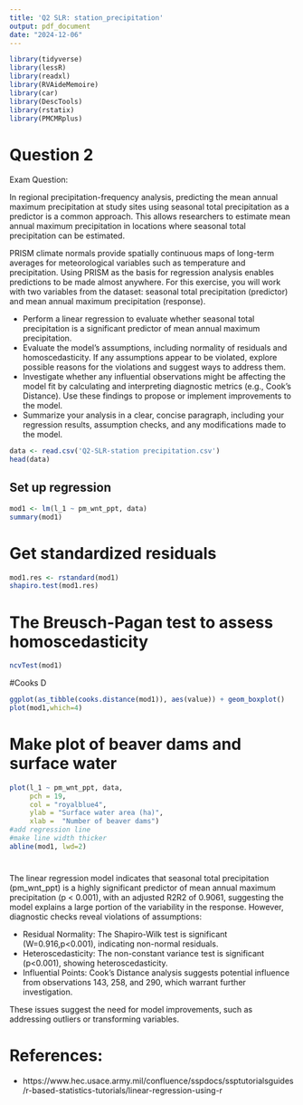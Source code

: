 ```yaml
---
title: 'Q2 SLR: station_precipitation'
output: pdf_document
date: "2024-12-06"
---
```


```r
library(tidyverse)
library(lessR)
library(readxl)
library(RVAideMemoire)
library(car)
library(DescTools)
library(rstatix)
library(PMCMRplus)
```

# Question 2

Exam Question:

In regional precipitation-frequency analysis, predicting the mean annual maximum precipitation at study sites using seasonal total precipitation as a predictor is a common approach. This allows researchers to estimate mean annual maximum precipitation in locations where seasonal total precipitation can be estimated.

PRISM climate normals provide spatially continuous maps of long-term averages for meteorological variables such as temperature and precipitation. Using PRISM as the basis for regression analysis enables predictions to be made almost anywhere. For this exercise, you will work with two variables from the dataset: seasonal total precipitation (predictor) and mean annual maximum precipitation (response).

- Perform a linear regression to evaluate whether seasonal total precipitation is a significant predictor of mean annual maximum precipitation.
- Evaluate the model’s assumptions, including normality of residuals and homoscedasticity. If any assumptions appear to be violated, explore possible reasons for the violations and suggest ways to address them.
- Investigate whether any influential observations might be affecting the model fit by calculating and interpreting diagnostic metrics (e.g., Cook’s Distance). Use these findings to propose or implement improvements to the model.
- Summarize your analysis in a clear, concise paragraph, including your regression results, assumption checks, and any modifications made to the model.
    
```r
data <- read.csv('Q2-SLR-station precipitation.csv')
head(data)
```

## Set up regression
```r
mod1 <- lm(l_1 ~ pm_wnt_ppt, data)
summary(mod1)
```


# Get standardized residuals
```r
mod1.res <- rstandard(mod1)
shapiro.test(mod1.res)
```

# The Breusch-Pagan test to assess homoscedasticity
```r
ncvTest(mod1)
```

#Cooks D
```r
ggplot(as_tibble(cooks.distance(mod1)), aes(value)) + geom_boxplot()
plot(mod1,which=4)
```

# Make plot of beaver dams and surface water
```r
plot(l_1 ~ pm_wnt_ppt, data, 
     pch = 19, 
     col = "royalblue4",
     ylab = "Surface water area (ha)",
     xlab =  "Number of beaver dams")
#add regression line
#make line width thicker
abline(mod1, lwd=2)
```

# 
The linear regression model indicates that seasonal total precipitation (pm_wnt_ppt) is a highly significant predictor of mean annual maximum precipitation (p < 0.001), with an adjusted R2R2 of 0.9061, suggesting the model explains a large portion of the variability in the response. However, diagnostic checks reveal violations of assumptions:

- Residual Normality: The Shapiro-Wilk test is significant (W=0.916,p<0.001), indicating non-normal residuals.
- Heteroscedasticity: The non-constant variance test is significant (p<0.001), showing heteroscedasticity.
- Influential Points: Cook’s Distance analysis suggests potential influence from observations 143, 258, and 290, which warrant further investigation.

These issues suggest the need for model improvements, such as addressing outliers or transforming variables.

# References:
- https://www.hec.usace.army.mil/confluence/sspdocs/ssptutorialsguides/r-based-statistics-tutorials/linear-regression-using-r

